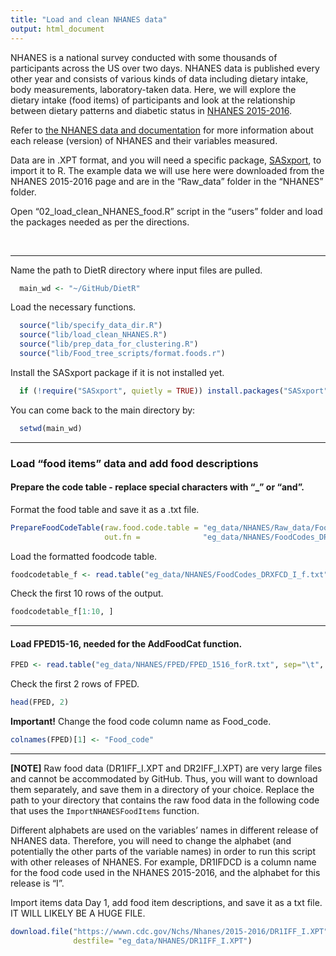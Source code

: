 ```yaml
---
title: "Load and clean NHANES data"
output: html_document
---
```


NHANES is a national survey conducted with some thousands of participants across the US over two days. NHANES data is published every other year and consists of various kinds of data including dietary intake, body measurements, laboratory-taken data. Here, we will explore the dietary intake (food items) of participants and look at the relationship between dietary patterns and diabetic status in [NHANES 2015-2016](https://wwwn.cdc.gov/nchs/nhanes/continuousnhanes/default.aspx?BeginYear=2015).

Refer to [the NHANES data and documentation](https://wwwn.cdc.gov/nchs/nhanes/Default.aspx) for more information about each release (version) of NHANES and their variables measured.

Data are in .XPT format, and you will need a specific package, [SASxport](https://github.com/r-gregmisc/SASxport), to import it to R. The example data we will use here were downloaded from the NHANES 2015-2016 page and are in the “Raw_data” folder in the “NHANES” folder.

Open “02_load_clean_NHANES_food.R” script in the “users” folder and load the packages needed as per the directions.

<br>

---

Name the path to DietR directory where input files are pulled.
```r
  main_wd <- "~/GitHub/DietR"
```

Load the necessary functions.
```r
  source("lib/specify_data_dir.R")
  source("lib/load_clean_NHANES.R")
  source("lib/prep_data_for_clustering.R")
  source("lib/Food_tree_scripts/format.foods.r")
```

Install the SASxport package if it is not installed yet.
```r
  if (!require("SASxport", quietly = TRUE)) install.packages("SASxport")
```

You can come back to the main directory by:
```r
  setwd(main_wd)
```

---

### Load "food items" data and add food descriptions

#### Prepare the code table - replace special characters with "_" or "and".
Format the food table and save it as a .txt file.
```r
PrepareFoodCodeTable(raw.food.code.table = "eg_data/NHANES/Raw_data/FoodCodes_DRXFCD_I.XPT", 
                     out.fn =              "eg_data/NHANES/FoodCodes_DRXFCD_I_f.txt")  
```

Load the formatted foodcode table.
```r
foodcodetable_f <- read.table("eg_data/NHANES/FoodCodes_DRXFCD_I_f.txt", sep="\t", header=T)
```

Check the first 10 rows of the output.
```r
foodcodetable_f[1:10, ]
```

---

#### Load FPED15-16, needed for the AddFoodCat function. 
```r
FPED <- read.table("eg_data/NHANES/FPED/FPED_1516_forR.txt", sep="\t", header=T)
```

Check the first 2 rows of FPED.
```r
head(FPED, 2)
```

**Important!** Change the food code column name as Food_code.
```r
colnames(FPED)[1] <- "Food_code"
```

---

**[NOTE]** Raw food data (DR1IFF_I.XPT and DR2IFF_I.XPT) are very large files and cannot be accommodated by GitHub. Thus, you will want to download them separately, and save them in a directory of your choice. Replace the path to your directory that contains the raw food data in 
the following code that uses the `ImportNHANESFoodItems` function.
 
Different alphabets are used on the variables' names in different release of NHANES data.  Therefore, you will need to change the alphabet (and potentially the other parts of the variable names) in order to run this script with other releases of NHANES. For example, DR1IFDCD is a column name for the food code used in the NHANES 2015-2016, and the alphabet for this release is "I".
  
Import items data Day 1, add food item descriptions, and save it as a txt file.\
IT WILL LIKELY BE A HUGE FILE.

```r
download.file("https://wwwn.cdc.gov/Nchs/Nhanes/2015-2016/DR1IFF_I.XPT", 
              destfile= "eg_data/NHANES/DR1IFF_I.XPT")
```



<!-- ```{r} -->
<!-- ImportNHANESFoodItems(data.name="E:/MSU OneDrive 20210829/UMinn/20_NHANES/2015-16/Data/DR1IFF_I.XPT",  -->
<!--                         food.code.column = "DR1IFDCD",  -->
<!--                         food.code.table = foodcodetable_f, -->
<!--                         out.fn = "eg_data/NHANES/DR1IFF_I_d.txt")  -->
<!--                         # 'd' stands for food descriptions -->
<!-- ``` -->


<!-- # Load the saved food items file. -->
<!--   Food_D1 <- read.table("eg_data/NHANES/DR1IFF_I_d.txt", sep="\t", header=T) -->

<!-- # Count the number of participants - should be 8505 people. -->
<!--   length(unique(Food_D1$SEQN))  -->

<!-- # Add the food category info and serving for each item. #### WILL TAKE A FEW MOMENTS. #### -->
<!--   AddFoodCat(input.food= Food_D1, -->
<!--              fped= FPED, -->
<!--              grams= "DR1IGRMS",  -->
<!--              out.fn= "eg_data/NHANES/Food_D1_FC.txt") -->
<!--   # It is OK to see a message saying "NAs introduced by coercion." -->
<!--   # NAs will be removed later in the filtering process. -->

<!-- # --------------------------------------------------------------------------------------------------------------- -->
<!-- # Import items data Day 2, add food item descriptions, and save it as a txt file. -->
<!--   ImportNHANESFoodItems(data.name="E:/MSU OneDrive 20210829/UMinn/20_NHANES/2015-16/Data/DR2IFF_I.XPT", -->
<!--                         food.code.column = "DR2IFDCD", -->
<!--                         food.code.table = foodcodetable_f, -->
<!--                         out.fn = "eg_data/NHANES/DR2IFF_I_d.txt") -->

<!-- # Add food item description and save it as a txt file. -->
<!--   Food_D2 <- read.table("eg_data/NHANES/DR2IFF_I_d.txt", sep="\t", header=T) -->

<!-- # Count the number of participants - should be 7027 people. -->
<!--   length(unique(Food_D2$SEQN))  -->

<!-- # Do the same for Day 2. Add the food items info and serving for each item.  -->
<!-- #### WILL TAKE A FEW MOMENTS. #### -->
<!--   AddFoodCat(input.food= Food_D2,  -->
<!--              fped= FPED,  -->
<!--              grams= "DR2IGRMS",  -->
<!--              out.fn= "eg_data/NHANES/Food_D2_FC.txt") -->
<!--   # It is OK to see a message saying "NAs introduced by coercion." -->
<!--   # NAs will be removed later in the filtering process. -->
